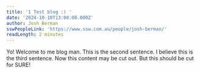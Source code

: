 ```yaml
---
title: '1 Test blog :) '
date: '2024-10-10T13:00:00.000Z'
author: Josh Berman
sswPeopleLink: 'https://www.ssw.com.au/people/josh-berman/'
readLength: 2 minutes
---
```


Yo! Welcome to me blog man. This is the second sentence. I believe this is the third sentence. Now this content may be cut out. But this should be cut for SURE!
